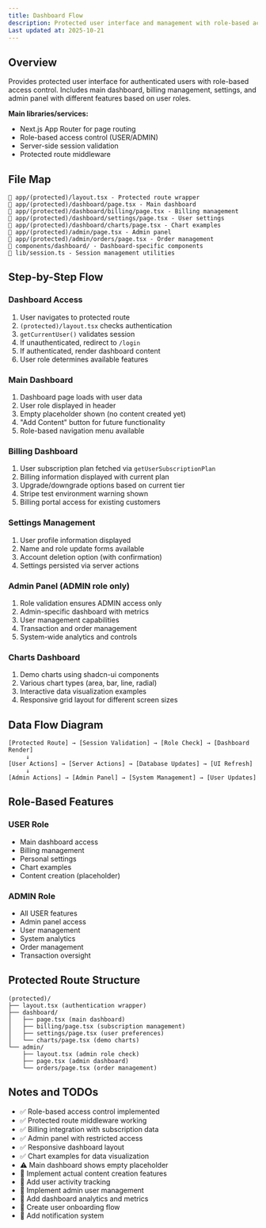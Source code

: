 ```yaml
---
title: Dashboard Flow
description: Protected user interface and management with role-based access control
Last updated at: 2025-10-21
---
```


## Overview

Provides protected user interface for authenticated users with role-based access control. Includes main dashboard, billing management, settings, and admin panel with different features based on user roles.

**Main libraries/services:**

- Next.js App Router for page routing
- Role-based access control (USER/ADMIN)
- Server-side session validation
- Protected route middleware

## File Map

```
📁 app/(protected)/layout.tsx - Protected route wrapper
📁 app/(protected)/dashboard/page.tsx - Main dashboard
📁 app/(protected)/dashboard/billing/page.tsx - Billing management
📁 app/(protected)/dashboard/settings/page.tsx - User settings
📁 app/(protected)/dashboard/charts/page.tsx - Chart examples
📁 app/(protected)/admin/page.tsx - Admin panel
📁 app/(protected)/admin/orders/page.tsx - Order management
📁 components/dashboard/ - Dashboard-specific components
📁 lib/session.ts - Session management utilities
```

## Step-by-Step Flow

### Dashboard Access

1. User navigates to protected route
2. `(protected)/layout.tsx` checks authentication
3. `getCurrentUser()` validates session
4. If unauthenticated, redirect to `/login`
5. If authenticated, render dashboard content
6. User role determines available features

### Main Dashboard

1. Dashboard page loads with user data
2. User role displayed in header
3. Empty placeholder shown (no content created yet)
4. "Add Content" button for future functionality
5. Role-based navigation menu available

### Billing Dashboard

1. User subscription plan fetched via `getUserSubscriptionPlan`
2. Billing information displayed with current plan
3. Upgrade/downgrade options based on current tier
4. Stripe test environment warning shown
5. Billing portal access for existing customers

### Settings Management

1. User profile information displayed
2. Name and role update forms available
3. Account deletion option (with confirmation)
4. Settings persisted via server actions

### Admin Panel (ADMIN role only)

1. Role validation ensures ADMIN access only
2. Admin-specific dashboard with metrics
3. User management capabilities
4. Transaction and order management
5. System-wide analytics and controls

### Charts Dashboard

1. Demo charts using shadcn-ui components
2. Various chart types (area, bar, line, radial)
3. Interactive data visualization examples
4. Responsive grid layout for different screen sizes

## Data Flow Diagram

```
[Protected Route] → [Session Validation] → [Role Check] → [Dashboard Render]
     ↓
[User Actions] → [Server Actions] → [Database Updates] → [UI Refresh]
     ↓
[Admin Actions] → [Admin Panel] → [System Management] → [User Updates]
```

## Role-Based Features

### USER Role

- Main dashboard access
- Billing management
- Personal settings
- Chart examples
- Content creation (placeholder)

### ADMIN Role

- All USER features
- Admin panel access
- User management
- System analytics
- Order management
- Transaction oversight

## Protected Route Structure

```
(protected)/
├── layout.tsx (authentication wrapper)
├── dashboard/
│   ├── page.tsx (main dashboard)
│   ├── billing/page.tsx (subscription management)
│   ├── settings/page.tsx (user preferences)
│   └── charts/page.tsx (demo charts)
└── admin/
    ├── layout.tsx (admin role check)
    ├── page.tsx (admin dashboard)
    └── orders/page.tsx (order management)
```

## Notes and TODOs

- ✅ Role-based access control implemented
- ✅ Protected route middleware working
- ✅ Billing integration with subscription data
- ✅ Admin panel with restricted access
- ✅ Responsive dashboard layout
- ✅ Chart examples for data visualization
- ⚠️ Main dashboard shows empty placeholder
- 🔄 Implement actual content creation features
- 🔄 Add user activity tracking
- 🔄 Implement admin user management
- 🔄 Add dashboard analytics and metrics
- 🔄 Create user onboarding flow
- 🔄 Add notification system

